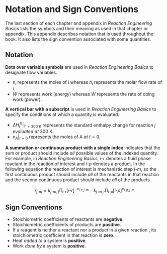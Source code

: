 # Notation and Sign Conventions {#sec-notation}

The last section of each chapter and appendix in *Reaction Engineering Basics* lists the symbols and their meaning as used in that chapter or appendix. This appendix describes notation that is used throughout the book. It also lists the sign convention associated with some quantities.

## Notation

**Dots over variable symbols** are used in *Reaction Engineering Basics* to designate flow variables.

* $n_i$ represents the moles of $i$ whereas $\dot n_i$ represents the molar flow rate of $i$.
* $W$ represents work (energy) whereas $\dot W$ represents the rate of doing work (power).

**A vertical bar with a subscript** is used in *Reaction Engineering Basics* to specify the conditions at which a quantity is evaluated.

* $\Delta H_j^0 \Bigr\rvert_{T=\text{300 K}}$ represents the standard enthalpy change for reaction $j$ *evaluated at* 300 K.
* $n_A \Bigr\rvert_{t=0}$ represents the moles of A *at* $t=0$.

**A summation or continuous product with a single index** indicates that the sum or product should include *all* possible values of the indexed quantity. For example, in *Reaction Engineering Basics*, $i\text{-}r$ denotes a fluid phase reactant in the reaction of interest and $i\text{-}p$ denotes a product. In the following equation the reaction of interest is mechanistic step $j\text{-}m$, so the first continuous product should include *all* of the reactants in that reaction and the second continuous product should include *all* of the products.

$$
r_{j\text{-}m} = k_{j\text{-}m,f} \prod_{i\text{-}r}\left[ i\text{-}r \right]^{-\nu_{i\text{-}r,j\text{-}m}} - k_{j\text{-}m,r}\prod_{i\text{-}p}\left[ i\text{-}p \right]^{\nu_{i\text{-}p,j\text{-}m}}
$$

## Sign Conventions

* Stoichiometric coefficients of reactants are **negative**.
* Stoichiometric coefficients of products are **positive**.
* If a reagent is neither a reactant nor a product in a given reaction , its stoichiometric coefficient in that reaction is **zero**.
* Heat *added to* a system is **positive**.
* Work *done by* a system is **positive**.